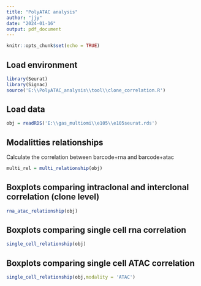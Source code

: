 ```yaml
---
title: "PolyATAC analysis"
author: "jjy"
date: "2024-01-16"
output: pdf_document
---
```


```r
knitr::opts_chunk$set(echo = TRUE)
```
## Load environment
```r
library(Seurat)
library(Signac)
source('E:\\PolyATAC_analysis\\tool\\clone_correlation.R')
```
## Load data
```r
obj = readRDS('E:\\gas_multiomi\\e105\\e105seurat.rds')
```

## Modalitties relationships
Calculate the correlation between barcode+rna and barcode+atac
```r
multi_rel = multi_relationship(obj)
```

## Boxplots comparing intraclonal and interclonal correlation (clone level)
```r
rna_atac_relationship(obj)
```

## Boxplots comparing single cell rna correlation
```r
single_cell_relationship(obj)
```

## Boxplots comparing single cell ATAC correlation
```r
single_cell_relationship(obj,modality = 'ATAC')
```
